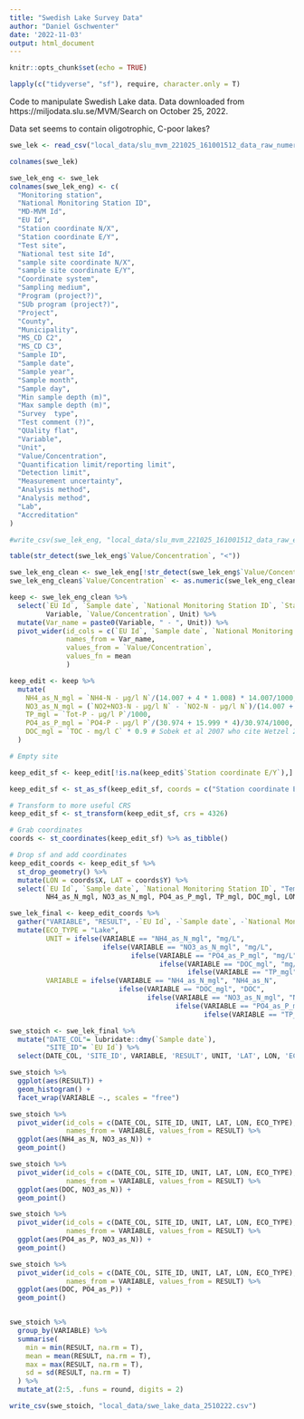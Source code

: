 ---
title: "Swedish Lake Survey Data"
author: "Daniel Gschwenter"
date: '2022-11-03'
output: html_document
---

```{r setup, include=FALSE}
knitr::opts_chunk$set(echo = TRUE)
```

```{r packages, include=F}

lapply(c("tidyverse", "sf"), require, character.only = T)

```

Code to manipulate Swedish Lake data. Data downloaded from https://miljodata.slu.se/MVM/Search on October 25, 2022.

Data set seems to contain oligotrophic, C-poor lakes?


```{r Load file, echo = F}

swe_lek <- read_csv("local_data/slu_mvm_221025_161001512_data_raw_numeric.csv")

```
```{r Colnames swedish to english}

colnames(swe_lek)

swe_lek_eng <- swe_lek
colnames(swe_lek_eng) <- c(
  "Monitoring station", 
  "National Monitoring Station ID", 
  "MD-MVM Id",
  "EU Id", 
  "Station coordinate N/X",
  "Station coordinate E/Y",
  "Test site", 
  "National test site Id",
  "sample site coordinate N/X",
  "sample site coordinate E/Y",
  "Coordinate system",
  "Sampling medium",
  "Program (project?)",
  "SUb program (project?)",
  "Project",
  "County",
  "Municipality",
  "MS_CD C2",
  "MS_CD C3",
  "Sample ID",
  "Sample date",
  "Sample year",
  "Sample month",
  "Sample day",
  "Min sample depth (m)",
  "Max sample depth (m)",
  "Survey  type",
  "Test comment (?)",
  "QUality flat",
  "Variable",
  "Unit",
  "Value/Concentration",
  "Quantification limit/reporting limit",
  "Detection limit",
  "Measurement uncertainty",
  "Analysis method",
  "Analysis method",
  "Lab",
  "Accreditation"
)

#write_csv(swe_lek_eng, "local_data/slu_mvm_221025_161001512_data_raw_english.csv")

```
```{r Tidying of values below detection limits}

table(str_detect(swe_lek_eng$`Value/Concentration`, "<"))

swe_lek_eng_clean <- swe_lek_eng[!str_detect(swe_lek_eng$`Value/Concentration`, "<"), ]
swe_lek_eng_clean$`Value/Concentration` <- as.numeric(swe_lek_eng_clean$`Value/Concentration`)

```


```{r Select variables of interest and pivot wide}

keep <- swe_lek_eng_clean %>%
  select(`EU Id`, `Sample date`, `National Monitoring Station ID`, `Station coordinate E/Y`, `Station coordinate N/X`,
         Variable, `Value/Concentration`, Unit) %>%
  mutate(Var_name = paste0(Variable, " - ", Unit)) %>%
  pivot_wider(id_cols = c(`EU Id`, `Sample date`, `National Monitoring Station ID`, `Station coordinate E/Y`, `Station coordinate N/X`),
              names_from = Var_name, 
              values_from = `Value/Concentration`,
              values_fn = mean
              )

```


```{r Transform chemical species to correct unit and mass}

keep_edit <- keep %>%
  mutate(
    NH4_as_N_mgl = `NH4-N - µg/l N`/(14.007 + 4 * 1.008) * 14.007/1000,
    NO3_as_N_mgl = (`NO2+NO3-N - µg/l N` - `NO2-N - µg/l N`)/(14.007 + 3 * 15.999) * 14.007/1000,
    TP_mgl = `Tot-P - µg/l P`/1000,
    PO4_as_P_mgl = `PO4-P - µg/l P`/(30.974 + 15.999 * 4)/30.974/1000,
    DOC_mgl = `TOC - mg/l C` * 0.9 # Sobek et al 2007 who cite Wetzel 2001
  )

```

```{r CRS wrangling, include=F}

# Empty site

keep_edit_sf <- keep_edit[!is.na(keep_edit$`Station coordinate E/Y`),]

keep_edit_sf <- st_as_sf(keep_edit_sf, coords = c("Station coordinate E/Y", "Station coordinate N/X"), crs = 3006)

# Transform to more useful CRS
keep_edit_sf <- st_transform(keep_edit_sf, crs = 4326)

# Grab coordinates
coords <- st_coordinates(keep_edit_sf) %>% as_tibble()

# Drop sf and add coordinates
keep_edit_coords <- keep_edit_sf %>%
  st_drop_geometry() %>% 
  mutate(LON = coords$X, LAT = coords$Y) %>%
  select(`EU Id`, `Sample date`, `National Monitoring Station ID`, "Temperature (C)" = `Vattentemperatur - °C`, 
         NH4_as_N_mgl, NO3_as_N_mgl, PO4_as_P_mgl, TP_mgl, DOC_mgl, LON, LAT)

```


```{r Clean and tidy data set}

swe_lek_final <- keep_edit_coords %>%
  gather("VARIABLE", "RESULT", -`EU Id`, -`Sample date`, -`National Monitoring Station ID`, -LON, -LAT) %>%
  mutate(ECO_TYPE = "Lake",
         UNIT = ifelse(VARIABLE == "NH4_as_N_mgl", "mg/L",
                       ifelse(VARIABLE == "NO3_as_N_mgl", "mg/L",
                              ifelse(VARIABLE == "PO4_as_P_mgl", "mg/L",
                                     ifelse(VARIABLE == "DOC_mgl", "mg/L", 
                                            ifelse(VARIABLE == "TP_mgl", "mg/L", "C"))))),
         VARIABLE = ifelse(VARIABLE == "NH4_as_N_mgl", "NH4_as_N",
                           ifelse(VARIABLE == "DOC_mgl", "DOC",
                                  ifelse(VARIABLE == "NO3_as_N_mgl", "NO3_as_N",
                                         ifelse(VARIABLE == "PO4_as_P_mgl", "PO4_as_P", 
                                                ifelse(VARIABLE == "TP_mgl", "TP", "Temperature"))))))

```


```{r Create final data set for STOCH}

swe_stoich <- swe_lek_final %>%
  mutate("DATE_COL"= lubridate::dmy(`Sample date`),
         "SITE_ID"= `EU Id`) %>%
  select(DATE_COL, 'SITE_ID', VARIABLE, 'RESULT', UNIT, 'LAT', LON, 'ECO_TYPE')

```


```{r Sanity check histogram}

swe_stoich %>%
  ggplot(aes(RESULT)) + 
  geom_histogram() + 
  facet_wrap(VARIABLE ~., scales = "free")

```

```{r Sanity check plot stoich ratios}

swe_stoich %>%
  pivot_wider(id_cols = c(DATE_COL, SITE_ID, UNIT, LAT, LON, ECO_TYPE),
              names_from = VARIABLE, values_from = RESULT) %>%
  ggplot(aes(NH4_as_N, NO3_as_N)) + 
  geom_point()

swe_stoich %>%
  pivot_wider(id_cols = c(DATE_COL, SITE_ID, UNIT, LAT, LON, ECO_TYPE),
              names_from = VARIABLE, values_from = RESULT) %>%
  ggplot(aes(DOC, NO3_as_N)) + 
  geom_point()

swe_stoich %>%
  pivot_wider(id_cols = c(DATE_COL, SITE_ID, UNIT, LAT, LON, ECO_TYPE),
              names_from = VARIABLE, values_from = RESULT) %>%
  ggplot(aes(PO4_as_P, NO3_as_N)) + 
  geom_point()

swe_stoich %>%
  pivot_wider(id_cols = c(DATE_COL, SITE_ID, UNIT, LAT, LON, ECO_TYPE),
              names_from = VARIABLE, values_from = RESULT) %>%
  ggplot(aes(DOC, PO4_as_P)) + 
  geom_point()



```

```{r Sanity check summary stats}

swe_stoich %>%
  group_by(VARIABLE) %>%
  summarise(
    min = min(RESULT, na.rm = T),
    mean = mean(RESULT, na.rm = T),
    max = max(RESULT, na.rm = T),
    sd = sd(RESULT, na.rm = T)
  ) %>%
  mutate_at(2:5, .funs = round, digits = 2)

```

```{r Save stoich data}

write_csv(swe_stoich, "local_data/swe_lake_data_2510222.csv")

```

